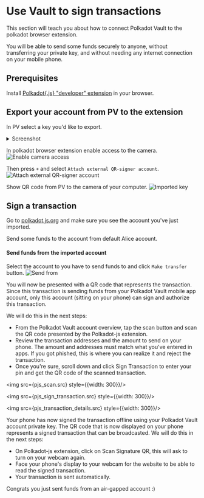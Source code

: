 # Use Vault to sign transactions

This section will teach you about how to connect Polkadot Vault to the polkadot browser
extension.

You will be able to send some funds securely to anyone, without transferring your private key, and without needing any internet connection on your mobile phone.

## Prerequisites
Install [Polkadot{.js} "developer" extension](https://polkadot.js.org/extension/) in your browser.

## Export your account from PV to the extension
In PV select a key you'd like to export.


<details>
    <summary>Screenshot</summary>
    <div style={{"display": "flex", "justify-content": "center"}}>
        <img src={pjs_key_to_export.src} style={{width: 300}}/>
    </div>
</details>

In polkadot browser extension enable access to the camera.
![Enable camera access](./assets/enable_camera_access.png)

Then press `+` and select `Attach external QR-signer account`.
![Attach external QR-signer account](./assets/pjs_add_key.png)

Show QR code from PV to the camera of your computer.
![Imported key](./assets/pjs_imported_key.png)

## Sign a transaction
Go to [polkadot.js.org](https://polkadot.js.org/apps/?rpc=ws%3A%2F%2Flocalhost%3A9944#/accounts) and make sure you see the account you've just imported.

Send some funds to the account from default Alice account.

#### Send funds from the imported account
Select the account to you have to send funds to and click `Make transfer` button.
![Send from](./assets/pjs_send_from.png)

You will now be presented with a QR code that represents the transaction.
Since this transaction is sending funds from your Polkadot Vault mobile app account, only this account (sitting on your phone) can sign and authorize this transaction.

We will do this in the next steps:
- From the Polkadot Vault account overview, tap the scan button and scan the QR code presented by the Polkadot-js extension.
- Review the transaction addresses and the amount to send on your phone.
The amount and addresses must match what you've entered in apps.
If you got phished, this is where you can realize it and reject the transaction.
- Once you're sure, scroll down and click Sign Transaction to enter your pin and get the QR code of the scanned transaction.


<img src={pjs_scan.src} style={{width: 300}}/>


<img src={pjs_sign_transaction.src} style={{width: 300}}/>


<img src={pjs_transaction_details.src} style={{width: 300}}/>

Your phone has now signed the transaction offline using your Polkadot Vault account private key.
The QR code that is now displayed on your phone represents a signed transaction that can be broadcasted.
We will do this in the next steps:
- On Polkadot-js extension, click on Scan Signature QR, this will ask to turn on your webcam again.
- Face your phone's display to your webcam for the website to be able to read the signed transaction.
- Your transaction is sent automatically.

Congrats you just sent funds from an air-gapped account :)
